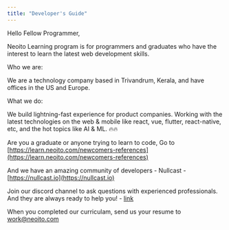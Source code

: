 ```yaml
---
title: "Developer's Guide"
---
```


Hello Fellow Programmer, 

Neoito Learning program is for programmers and graduates who have the interest to learn the latest web development skills. 

Who we are:

We are a technology company based in Trivandrum, Kerala, and have offices in the US and Europe. 

What we do: 

We build lightning-fast experience for product companies. Working with the latest technologies on the web & mobile like react, vue, flutter, react-native, etc, and the hot topics like AI & ML. 🔥🔥

Are you a graduate or anyone trying to learn to code, Go to [https://learn.neoito.com/newcomers-references](https://learn.neoito.com/newcomers-references)

And we have an amazing community of developers - Nullcast - [https://nullcast.io](https://nullcast.io)

Join our discord channel to ask questions with experienced professionals. And they are always ready to help you! - [link](https://discord.gg/qPds3BcXMu)

When you completed our curriculam, send us your resume to work@neoito.com



